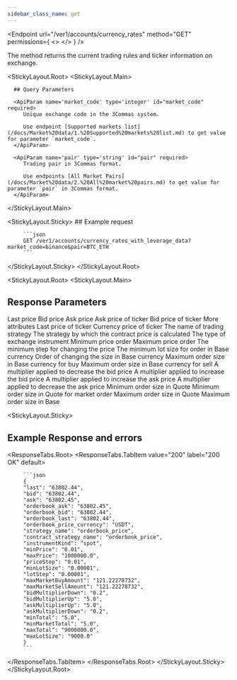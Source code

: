 ```yaml
---
sidebar_class_name: get
---
```


<Endpoint
  url="/ver1/accounts/currency_rates"
  method="GET"
  permissions={
    <>
      <Permission title="Permission" description="NONE" />
      <Permission title="Security" description="NONE" />
    </>
  }
/>

The method returns the current trading rules and ticker information on exchange.

<StickyLayout.Root>
   <StickyLayout.Main> 

      ## Query Parameters

      <ApiParam name='market_code' type='integer' id="market_code" required>
         Unique exchange code in the 3Commas system. 
         
         Use endpoint [Supported markets list](/docs/Market%20data/1.%20Supported%20markets%20list.md) to get value for parameter `market_code`.
      </ApiParam>

      <ApiParam name='pair' type='string' id="pair" required>
         Trading pair in 3Commas format. 
         
         Use endpoints [All Market Pairs](/docs/Market%20data/2.%20All%20market%20pairs.md) to get value for parameter `pair` in 3Commas format.
      </ApiParam>
   </StickyLayout.Main>

   <StickyLayout.Sticky>
      ## Example request

         ```json
         GET /ver1/accounts/currency_rates_with_leverage_data?market_code=binance&pair=BTC_ETH
         ```
   </StickyLayout.Sticky>
</StickyLayout.Root>

<StickyLayout.Root>
   <StickyLayout.Main> 

   ## Response Parameters

   <ApiParam name='last' type='integer' id="last">
      Last price
   </ApiParam>

   <ApiParam name='bid' type='string' id="bid">
      Bid price
   </ApiParam>

   <ApiParam name='ask' type='string' id="ask">
      Ask price
   </ApiParam>

   <ApiParam name='orderbook_ask' type='string' id="orderbook_ask">
      Ask price of ticker
   </ApiParam>

   <ApiParam name='orderbook_bid' type='string' id="orderbook_bid">
      Bid price of ticker
   </ApiParam>

   <CollapseAll>
   <CollapseAllHeading> More attributes <CollapseAllButton /> </CollapseAllHeading>

   <CollapsibleApiParam name='orderbook_last' type='string' id="orderbook_last">
      Last price of ticker
   </CollapsibleApiParam> 

   <CollapsibleApiParam name='orderbook_price_currency' type='string' id="orderbook_price_currency">
      Currency price of ticker
   </CollapsibleApiParam>

   <CollapsibleApiParam name='strategy_name' type='string' id="strategy_name">
      The name of trading strategy
   </CollapsibleApiParam>

   <CollapsibleApiParam name='contract_strategy_name' type='string' id="stratcontract_strategy_nameegy_name">
      The strategy by which the contract price is calculated
   </CollapsibleApiParam>

   <CollapsibleApiParam name='instrumentKind' type='string' id="instrumentKind">
      The type of exchange instrument
   </CollapsibleApiParam>

   <CollapsibleApiParam name='minPrice' type='string' id="minPrice">
      Minimum price order
   </CollapsibleApiParam>

   <CollapsibleApiParam name='maxPrice' type='string' id="maxPrice">
      Maximum price order
   </CollapsibleApiParam>

   <CollapsibleApiParam name='priceStep' type='string' id="priceStep">
      The minimum step for changing the price
   </CollapsibleApiParam>

   <CollapsibleApiParam name='minLotSize' type='string' id="maxminLotSizePrice">
      The minimum lot size for order in Base currency
   </CollapsibleApiParam>

   <CollapsibleApiParam name='lotStep' type='string' id="lotStep">
      Order of changing the size in Base currency
   </CollapsibleApiParam>

   <CollapsibleApiParam name='maxMarketBuyAmount' type='string' id="maxMarketBuyAmount">
      Maximum order size in Base currency for buy
   </CollapsibleApiParam>

   <CollapsibleApiParam name='maxMarketSellAmount' type='string' id="maxMarketSellAmount">
      Maximum order size in Base currency for sell
   </CollapsibleApiParam>

   <CollapsibleApiParam name='bidMultiplierDown' type='string' id="bidMultiplierDown">
      A multiplier applied to decrease the bid price
   </CollapsibleApiParam>

   <CollapsibleApiParam name='bidMultiplierUp' type='string' id="bidMultiplierUp">
      A multiplier applied to increase the bid price
   </CollapsibleApiParam>   
      
   <CollapsibleApiParam name='askMultiplierUp' type='string' id="askMultiplierUp">
      A multiplier applied to increase the ask price
   </CollapsibleApiParam>
      
   <CollapsibleApiParam name='askMultiplierDown' type='string' id="askMultiplierDown">
      A multiplier applied to decrease the ask price
   </CollapsibleApiParam>
      
   <CollapsibleApiParam name='minTotal' type='string' id="minTotal">
      Minimum order size in Quote
   </CollapsibleApiParam>  

   <CollapsibleApiParam name='minMarketTotal' type='string' id="minMarketTotal">
      Minimum order size in Quote for market order
   </CollapsibleApiParam>   
      
   <CollapsibleApiParam name='maxTotal' type='string' id="maxTotal">
      Maximum order size in Quote
   </CollapsibleApiParam>

   <CollapsibleApiParam name='maxLotSize' type='string' id="maxLotSize">
      Maximum order size in Base
   </CollapsibleApiParam>
   </CollapseAll>
</StickyLayout.Main>

<StickyLayout.Sticky>
   ## Example Response and errors

   <ResponseTabs.Root>
      <ResponseTabs.TabItem value="200" label="200 OK" default>

         ```json
         {
         "last": "63802.44",
         "bid": "63802.44",
         "ask": "63802.45",
         "orderbook_ask": "63802.45",
         "orderbook_bid": "63802.44",
         "orderbook_last": "63802.44",
         "orderbook_price_currency": "USDT",
         "strategy_name": "orderbook_price",
         "contract_strategy_name": "orderbook_price",
         "instrumentKind": "spot",
         "minPrice": "0.01",
         "maxPrice": "1000000.0",
         "priceStep": "0.01",
         "minLotSize": "0.00001",
         "lotStep": "0.00001",
         "maxMarketBuyAmount": "121.22278732",
         "maxMarketSellAmount": "121.22278732",
         "bidMultiplierDown": "0.2",
         "bidMultiplierUp": "5.0",
         "askMultiplierUp": "5.0",
         "askMultiplierDown": "0.2",
         "minTotal": "5.0",
         "minMarketTotal": "5.0",
         "maxTotal": "9000000.0",
         "maxLotSize": "9000.0"
         }
         ```
   </ResponseTabs.TabItem>
  </ResponseTabs.Root>
</StickyLayout.Sticky>
</StickyLayout.Root>
